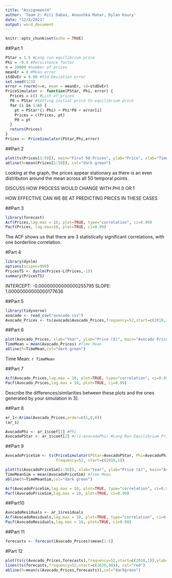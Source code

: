 ---
title: "Assignment4"
author: 'Team 2: Riti Dabas, Anoushka Mahar, Dylan Koury'
date: "12/2/2021"
output: word_document
---

```{r setup, include=FALSE}
knitr::opts_chunk$set(echo = TRUE)
```

##Part 1
```{r, echo=F}
PStar = 1.5 #Long run equilibrium price
Phi = -0.4 #Persistence factor
n = 10000 #number of prices
meanEr = 0 #Mean error
stdDvEr = 0.08 #Std Deviation error
set.seed(123)
error = rnorm(n=n, mean = meanEr, sd=stdDvEr)
PriceSimulator <- function(PStar, Phi, error) {
  Prices = c() #List of prices
  P0 = PStar #Setting initial price to equilibrium price
  for (i in 1:n) {
    pt = PStar*(1-Phi) + Phi*P0 + error[i]
    Prices = c(Prices, pt)
    P0 = pt
  }
  return(Prices)
}
Prices <- PriceSimulator(PStar,Phi,error)
```

##Part 2
```{r, echo=FALSE}
plot(ts(Prices[1:50]), main="First 50 Prices", ylab="Price", xlab="Time (unspecified)")
abline(h=mean(Prices[1:50]), col="dark green")
```
Looking at the graph, the prices appear stationary as there is an even distributon around the mean across all 50 temporal points.

DISCUSS HOW PROCESS WOULD CHANGE WITH PHI 0 OR 1

HOW EFFECTIVE CAN WE BE AT PREDICTING PRICES IN THESE CASES

##Part 3
```{r, echo=FALSE, warning=FALSE}
library(forecast)
Acf(Prices,lag.max = 10, plot=TRUE, type="correlation", ci=0.99)
Pacf(Prices, lag.max=10, plot=TRUE, ci=0.99)
```
The ACF shows us that there are 3 statistically significant correlations, with one borderline correlation.

#Part 4
```{r, echo=FALSE, warning=FALSE}
library(dynlm)
options(scipen=999)
PricesTS <- dynlm(Prices~L(Prices,-1))
summary(PricesTS)
```
INTERCEPT: -0.00000000000000255795 
SLOPE: 1.00000000000000177636 

##Part 5
```{r, echo=FALSE, warning=FALSE}
library(tidyverse)
avocado <- read_csv("avocado.csv")
Avocado_Prices <- ts(avocado$Avocado_Prices,frequency=52,start=c(2018,1))
```

##Part 6
```{r, echo=FALSE}
plot(Avocado_Prices, xlab="Year", ylab="Price ($)", main="Avocado Prices (2018-20)")
TimeMean = mean(Avocado_Prices) #Time Mean
abline(h=TimeMean,col="dark green")
```
Time Mean: `r TimeMean`

##Part 7
```{r, echo=FALSE}
Acf(Avocado_Prices,lag.max = 10, plot=TRUE, type="correlation", ci=0.99)
Pacf(Avocado_Prices,lag.max = 10, plot=TRUE, ci=0.99)
```

Describe the differences/similarities between these plots and the ones generated by your simulation in 3). 

##Part 8
```{r, echo=FALSE}

ar_1<-Arima(Avocado_Prices,order=c(1,0,0))
(ar_1)

AvocadoPhi <- ar_1$coef[1] #Phi
AvocadoPStar <- ar_1$coef[2] #/(1-AvocadoPhi) #Long Run Equilibrium Price
```


##Part 9
```{r, echo=FALSE}
AvocadoPriceSim <- ts(PriceSimulator(PStar=AvocadoPStar, Phi=AvocadoPhi, error=error),
                      frequency=52, start=c(2018,1))

plot(ts(AvocadoPriceSim[1:50]), xlab="Year", ylab="Price ($)", main="Avocado Prices (2018-20)")
TimeMeanSim = mean(AvocadoPriceSim) #Time Mean
abline(h=TimeMeanSim,col="dark green")

Acf(AvocadoPriceSim,lag.max = 10, plot=TRUE, type="correlation", ci=0.99)
Pacf(AvocadoPriceSim,lag.max = 10, plot=TRUE, ci=0.99)
```
##Part10
```{r, echo=FALSE}
AvocadoResiduals <- ar_1$residuals
Acf(AvocadoResiduals,lag.max = 10, plot=TRUE, type="correlation", ci=0.99)
Pacf(AvocadoResiduals,lag.max = 10, plot=TRUE, ci=0.99)
```
##Part 11
```{r, echo=FALSE}
forecasts <- forecast(Avocado_Prices)$mean[1:5]
```
#Part 12
```{r, echo=FALSE}
plot(ts(c(Avocado_Prices,forecasts),frequency=52,start=c(2018,1)),ylab="Price ($)",main="Avocado Prices and Forecast")
lines(ts(forecasts,frequency=52,start=c(2020,40)), col="red")
abline(h=mean(c(Avocado_Prices,forecasts)),col="darkgreen")
```







